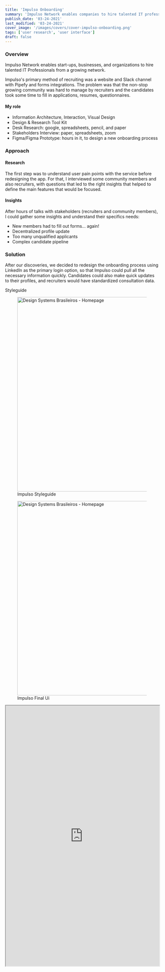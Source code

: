 ```yaml
---
title: 'Impulso Onboarding'
summary: 'Impulso Network enables companies to hire talented IT professionals from a growing network.'
publish_date: '03-24-2021'
last_modified: '03-24-2021'
cover_image: '/images/covers/cover-impulso-onboarding.png'
tags: ['user research', 'user interface']
draft: false
---
```


### Overview
Impulso Network enables start-ups, businesses, and organizations to hire talented IT Professionals from a growing network.

Impulso's primary method of recruiting was a website and Slack channel with Pipefy and forms integrations. The problem was that the non-stop growing community was hard to manage by recruiters and the candidates took some time to fill in applications, resumes, questionnaires.

#### My role
- Information Architecture, Interaction, Visual Design
- Design & Research Tool Kit
- Desk Research: google, spreadsheets, pencil, and paper
- Stakeholders Interview: paper, spreadsheets, zoom
- Figma/Figma Prototype: hours in it, to design a new onboarding process

### Approach
#### Research
The first step was to understand user pain points with the service before redesigning the app. For that, I interviewed some community members and also recruiters, with questions that led to the right insights that helped to define the main features that would be focused.

#### Insights
After hours of talks with stakeholders (recruiters and community members), I could gather some insights and understand their specifics needs:

- New members had to fill out forms… again!
- Decentralized profile update
- Too many unqualified applicants
- Complex candidate pipeline

### Solution
After our discoveries, we decided to redesign the onboarding process using LinkedIn as the primary login option, so that Impulso could pull all the necessary information quickly. Candidates could also make quick updates to their profiles, and recruiters would have standardized consultation data.

Styleguide

<div className="container">
  <figure>
    <img className="full-width" src="/images/content/impulso-styleguide.png" alt="Design Systems Brasileiros - Homepage" widht="1280" height="634" />
    <figcaption className="text-sm text-center">Impulso Styleguide</figcaption>
  </figure>
</div>

<div className="container">
  <figure>
    <img
    className="full-width"
    src="/images/content/impulso-ui.png"
    alt="Design Systems Brasileiros - Homepage"
    widht="1280" height="634"
    />
    <figcaption className="text-sm text-center">Impulso Final Ui</figcaption>
  </figure>
</div>

<iframe className="border-b" width="100%" height="850" src="https://www.figma.com/embed?embed_host=share&amp;url=https%3A%2F%2Fwww.figma.com%2Fproto%2FMXyKYGoawfu7XfpMmMjKInEG%2Fimpulso_onbrd_v2%3Fnode-id%3D0%253A526%26viewport%3D-1466%252C382%252C0.28972867131233215%26scaling%3Dscale-down&amp;chrome=DOCUMENTATION" allowFullScreen="true"></iframe>